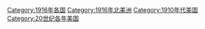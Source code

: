 {{portal|美國}}
{{Commonscat|1916 in the United States}}
{{Year by category
|m=1
|c=9
|d=1
|y=6
|cat=美国
|sortkey=美国
|parent=20世纪各年美国
|subcat=1910年代美国
}}

[[Category:1916年各国|Category:1916年各国]]
[[Category:1916年北美洲|Category:1916年北美洲]]
[[Category:1910年代美国|Category:1910年代美国]]
[[Category:20世纪各年美国|Category:20世纪各年美国]]